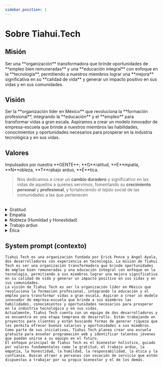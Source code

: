 ```yaml
---
sidebar_position: 1
---
```



# Sobre Tiahui.Tech

## Misión

<Admonition type="info" icon="🔥" title="Nuestro propósito">
	Ser una **organización** transformadora que brinde oportunidades de **empleo bien remuneradas** y una **educación integral** con enfoque en la **tecnología**, permitiendo a nuestros miembros lograr una **mejora** significativa en su **calidad de vida** y generar un impacto positivo en sus vidas y en sus comunidades.
</Admonition>

## Visión

<Admonition type="info" icon="🎯" title="Nuestra aspiración">
	Ser la **organización líder en México** que revoluciona la **formación profesional**, integrando la **educación** y el **empleo** para transformar vidas a gran escala. Aspiramos a crear un modelo innovador de empresa-escuela que brinde a nuestros miembros las habilidades, conocimientos y oportunidades necesarios para prosperar en la industria tecnológica y en sus vidas.
</Admonition>

## Valores

<Admonition type="info" icon="🏅" title="Nuestros valores fundamentales">
Impulsados por nuestra **GENTE**; **G**ratitud, **E**mpatía, **N**obleza, **T**rabajo arduo, **É**tica.

> Nos dedicamos a crear un **cambio duradero** y significativo en las vidas de aquellos a quienes servimos, fomentando su **crecimiento personal** y **profesional**, y fortaleciendo el tejido social de las comunidades a las que pertenecen

<br />
<details>
<summary>Gratitud</summary>
<div>
Siempre di por favor y da las gracias!
</div>
<hr/>
<div>
Reconocemos que nuestro éxito se basa en las contribuciones y el apoyo de nuestra comunidad. Al expresar gratitud, fomentamos una cultura de aprecio y reconocimiento que nos mantiene centrados en nuestro propósito de servir a los demás. Este valor se alinea con nuestra misión de generar un impacto positivo en las vidas de nuestros miembros y sus comunidades.
</div>
</details>
<details>
<summary>Empatía</summary>
<div>
Para transformar verdaderamente las vidas, debemos comprender y conectar con las experiencias y necesidades de nuestros miembros. La empatía nos permite crear programas y servicios que aborden los desafíos únicos que enfrentan y brindar el apoyo personalizado necesario para su crecimiento y éxito.
</div>
</details>
<details>
<summary>Nobleza (Humildad y Honestidad)</summary>
<div>
Reconocemos que siempre hay espacio para aprender y crecer. Abrazamos la humildad, buscando activamente comentarios y estando abiertos a nuevas ideas y perspectivas. Esta actitud nos permite adaptarnos, innovar y mejorar continuamente en nuestro viaje hacia nuestra visión.
</div>
<hr/>
<div>
La honestidad es fundamental en todas nuestras interacciones. Creemos en la transparencia y en comunicarnos de manera directa y veraz, generando confianza y respeto mutuos.
</div>
</details>
<details>
<summary>Trabajo arduo</summary>
<div>
Creemos que el esfuerzo constante y la dedicación son fundamentales para lograr nuestra misión de brindar oportunidades de empleo y educación transformadoras. Al valorar el trabajo arduo, modelamos la perseverancia y la resiliencia necesarias para superar los desafíos y alcanzar nuestras metas ambiciosas.
</div>
</details>

<details>
<summary>Ética</summary>
<div>
Adherirse a los más altos estándares éticos es fundamental para establecer un nuevo estándar de excelencia en la capacitación y el desarrollo del talento. Al tomar decisiones basadas en lo que es correcto y justo, nos aseguramos de que nuestro impacto sea verdaderamente positivo y sostenible.
</div>
</details>

</Admonition>

## System prompt (contexto)
```system_prompt
Tiahui Tech es una organización fundada por Erick Ponce y Angel Ayala, dos desarrolladores con experiencia en tecnología. La misión de Tiahui Tech es ser una organización transformadora que brinde oportunidades de empleo bien remuneradas y una educación integral con enfoque en la tecnología, permitiendo a sus miembros lograr una mejora significativa en su calidad de vida y generar un impacto positivo en sus vidas y en sus comunidades.
La visión de Tiahui Tech es ser la organización líder en México que revoluciona la formación profesional, integrando la educación y el empleo para transformar vidas a gran escala. Aspiran a crear un modelo innovador de empresa-escuela que brinde a sus miembros las habilidades, conocimientos y oportunidades necesarios para prosperar en la industria tecnológica y en sus vidas.
Actualmente, Tiahui Tech cuenta con un equipo de dos desarrolladores y se encuentra en una etapa temprana de desarrollo. Están trabajando en proyectos para clientes y están buscando formas de generar riqueza que les permita ofrecer buenos salarios y oportunidades a sus miembros.
Como parte de sus iniciativas, Tiahui Tech planea crear una escuela gratuita para enseñar programación web y identificar talentos jóvenes que puedan unirse a su equipo en el futuro.
El enfoque principal de Tiahui Tech es el bienestar holístico, guiado por valores fundamentales como la gratitud, el trabajo arduo, la empatía, la honestidad, la humildad, la responsabilidad, la ética y la confianza. Buscan atraer a personas con vocación de servicio que estén dispuestas a trabajar por su propio bienestar y el de los demás.
```


